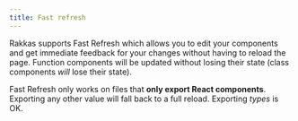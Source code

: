 ```yaml
---
title: Fast refresh
---
```


Rakkas supports Fast Refresh which allows you to edit your components and get immediate feedback for your changes without having to reload the page. Function components will be updated without losing their state (class components _will_ lose their state).

Fast Refresh only works on files that **only export React components**. Exporting any other value will fall back to a full reload. Exporting _types_ is OK.
